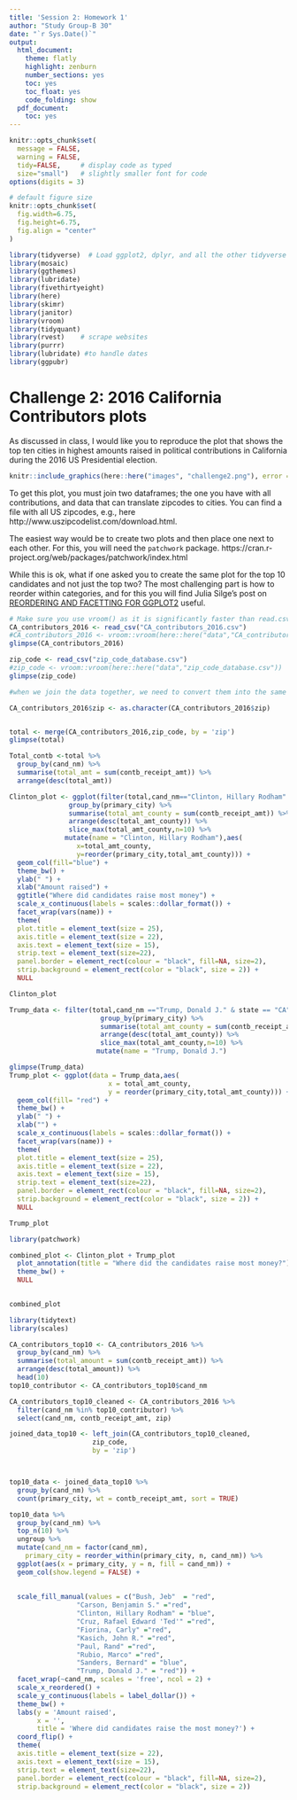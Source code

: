 ```yaml
---
title: 'Session 2: Homework 1'
author: "Study Group-B 30"
date: "`r Sys.Date()`"
output:
  html_document:
    theme: flatly
    highlight: zenburn
    number_sections: yes
    toc: yes
    toc_float: yes
    code_folding: show
  pdf_document:
    toc: yes
---
```



```r
knitr::opts_chunk$set(
  message = FALSE, 
  warning = FALSE, 
  tidy=FALSE,     # display code as typed
  size="small")   # slightly smaller font for code
options(digits = 3)

# default figure size
knitr::opts_chunk$set(
  fig.width=6.75, 
  fig.height=6.75,
  fig.align = "center"
)
```


```r
library(tidyverse)  # Load ggplot2, dplyr, and all the other tidyverse packages
library(mosaic)
library(ggthemes)
library(lubridate)
library(fivethirtyeight)
library(here)
library(skimr)
library(janitor)
library(vroom)
library(tidyquant)
library(rvest)    # scrape websites
library(purrr)  
library(lubridate) #to handle dates
library(ggpubr)
```


# Challenge 2: 2016 California Contributors plots

As discussed in class, I would like you to reproduce the plot that shows the top ten cities in highest amounts raised in political contributions in California during the 2016 US Presidential election.



```r
knitr::include_graphics(here::here("images", "challenge2.png"), error = FALSE)
```


To get this plot, you must join two dataframes; the one you have with all contributions, and data that can translate zipcodes to cities.
You can find a file with all US zipcodes, e.g., here http://www.uszipcodelist.com/download.html. 

The easiest way would be to create two plots and then place one next to each other. For this, you will need the `patchwork` package.
https://cran.r-project.org/web/packages/patchwork/index.html

While this is ok, what if one asked you to create the same plot for the top 10 candidates and not just the top two? The most challenging part is how to reorder within categories, and for this you will find Julia Silge's post on [REORDERING AND FACETTING FOR GGPLOT2](https://juliasilge.com/blog/reorder-within/) useful.


```r
# Make sure you use vroom() as it is significantly faster than read.csv()
CA_contributors_2016 <- read_csv("CA_contributors_2016.csv") 
#CA_contributors_2016 <- vroom::vroom(here::here("data","CA_contributors_2016.csv"))
glimpse(CA_contributors_2016)

zip_code <- read_csv("zip_code_database.csv")
#zip_code <- vroom::vroom(here::here("data","zip_code_database.csv"))
glimpse(zip_code)
```

```r
#when we join the data together, we need to convert them into the same string type#

CA_contributors_2016$zip <- as.character(CA_contributors_2016$zip)


total <- merge(CA_contributors_2016,zip_code, by = 'zip')
glimpse(total)

```

```r

Total_contb <-total %>% 
  group_by(cand_nm) %>% 
  summarise(total_amt = sum(contb_receipt_amt)) %>% 
  arrange(desc(total_amt))

```

```r

Clinton_plot <- ggplot(filter(total,cand_nm=="Clinton, Hillary Rodham" & state == "CA") %>%  
               group_by(primary_city) %>% 
               summarise(total_amt_county = sum(contb_receipt_amt)) %>%
               arrange(desc(total_amt_county)) %>%
               slice_max(total_amt_county,n=10) %>%
              mutate(name = "Clinton, Hillary Rodham"),aes(
                 x=total_amt_county,
                 y=reorder(primary_city,total_amt_county))) +
  geom_col(fill="blue") + 
  theme_bw() + 
  ylab(" ") + 
  xlab("Amount raised") + 
  ggtitle("Where did candidates raise most money") +
  scale_x_continuous(labels = scales::dollar_format()) +
  facet_wrap(vars(name)) +
  theme(
  plot.title = element_text(size = 25),
  axis.title = element_text(size = 22),
  axis.text = element_text(size = 15),
  strip.text = element_text(size=22),
  panel.border = element_rect(colour = "black", fill=NA, size=2),
  strip.background = element_rect(color = "black", size = 2)) +
  NULL

Clinton_plot
```

```r

Trump_data <- filter(total,cand_nm =="Trump, Donald J." & state == "CA") %>%  
                       group_by(primary_city) %>% 
                       summarise(total_amt_county = sum(contb_receipt_amt)) %>%
                       arrange(desc(total_amt_county)) %>%
                       slice_max(total_amt_county,n=10) %>%
                      mutate(name = "Trump, Donald J.")

glimpse(Trump_data)
Trump_plot <- ggplot(data = Trump_data,aes(
                         x = total_amt_county,
                         y = reorder(primary_city,total_amt_county))) +
  geom_col(fill= "red") +
  theme_bw() +
  ylab(" ") +
  xlab("") +
  scale_x_continuous(labels = scales::dollar_format()) +
  facet_wrap(vars(name)) +
  theme(
  plot.title = element_text(size = 25),
  axis.title = element_text(size = 22),
  axis.text = element_text(size = 15),
  strip.text = element_text(size=22),
  panel.border = element_rect(colour = "black", fill=NA, size=2),
  strip.background = element_rect(color = "black", size = 2)) +
  NULL

Trump_plot
```

```r

library(patchwork)

combined_plot <- Clinton_plot + Trump_plot 
  plot_annotation(title = "Where did the candidates raise most money?") +
  theme_bw() + 
  NULL
  

combined_plot

```

```r
library(tidytext)
library(scales)

CA_contributors_top10 <- CA_contributors_2016 %>%
  group_by(cand_nm) %>%
  summarise(total_amount = sum(contb_receipt_amt)) %>%
  arrange(desc(total_amount)) %>%
  head(10) 
top10_contributor <- CA_contributors_top10$cand_nm

CA_contributors_top10_cleaned <- CA_contributors_2016 %>%
  filter(cand_nm %in% top10_contributor) %>%
  select(cand_nm, contb_receipt_amt, zip)

joined_data_top10 <- left_join(CA_contributors_top10_cleaned,
                     zip_code,
                     by = 'zip') 



top10_data <- joined_data_top10 %>%
  group_by(cand_nm) %>%
  count(primary_city, wt = contb_receipt_amt, sort = TRUE)

top10_data %>%
  group_by(cand_nm) %>%
  top_n(10) %>%
  ungroup %>%
  mutate(cand_nm = factor(cand_nm),
    primary_city = reorder_within(primary_city, n, cand_nm)) %>%
  ggplot(aes(x = primary_city, y = n, fill = cand_nm)) +
  geom_col(show.legend = FALSE) +
  
  
  scale_fill_manual(values = c("Bush, Jeb"  = "red",
                 "Carson, Benjamin S." ="red",
                 "Clinton, Hillary Rodham" = "blue",
                 "Cruz, Rafael Edward 'Ted'" ="red",
                 "Fiorina, Carly" ="red",
                 "Kasich, John R." ="red",
                 "Paul, Rand" ="red",
                 "Rubio, Marco" ="red",
                 "Sanders, Bernard" = "blue",
                 "Trump, Donald J." = "red")) +
  facet_wrap(~cand_nm, scales = 'free', ncol = 2) +
  scale_x_reordered() +
  scale_y_continuous(labels = label_dollar()) +
  theme_bw() +
  labs(y = 'Amount raised',
       x = '',
       title = 'Where did candidates raise the most money?') +
  coord_flip() +
  theme(
  axis.title = element_text(size = 22),
  axis.text = element_text(size = 15),
  strip.text = element_text(size=22),
  panel.border = element_rect(colour = "black", fill=NA, size=2),
  strip.background = element_rect(color = "black", size = 2)) 
```













